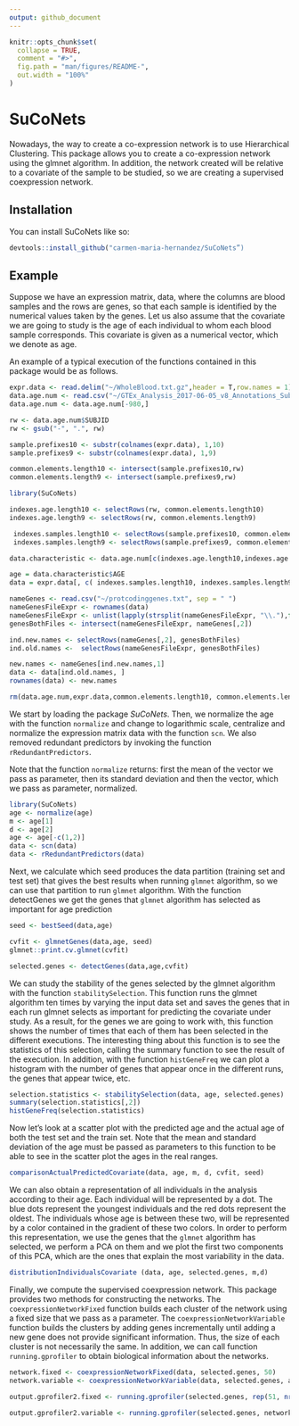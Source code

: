 ```yaml
---
output: github_document
---
```


<!-- README.md is generated from README.Rmd. Please edit that file -->

```r
knitr::opts_chunk$set(
  collapse = TRUE,
  comment = "#>",
  fig.path = "man/figures/README-",
  out.width = "100%"
)
```

# SuCoNets

<!-- badges: start -->
<!-- badges: end -->

Nowadays, the way to create a co-expression network is to use Hierarchical Clustering. 
This package allows you to create a co-expression network using the glmnet algorithm. 
In addition, the network created will be relative to a covariate of the sample to be studied,
so we are creating a supervised coexpression network.

## Installation

You can install SuCoNets like so:

``` r
devtools::install_github("carmen-maria-hernandez/SuCoNets”)
```

## Example

Suppose we have an expression matrix, data, where the columns are blood samples and the rows are genes, so that each sample is identified by the numerical values taken by the genes. Let us also assume that the covariate we are going to study is the age of each individual to whom each blood sample corresponds. This covariate is given as a numerical vector, which we denote as age.

An example of a typical execution of the functions contained in this package would be as follows.


```r
expr.data <- read.delim("~/WholeBlood.txt.gz",header = T,row.names = 1)
data.age.num <- read.csv("~/GTEx_Analysis_2017-06-05_v8_Annotations_SubjectPhenotypesDS.csv", header = T, sep = "\t")
data.age.num <- data.age.num[-980,]

rw <- data.age.num$SUBJID
rw <- gsub("-", ".", rw)

sample.prefixes10 <- substr(colnames(expr.data), 1,10)
sample.prefixes9 <- substr(colnames(expr.data), 1,9)

common.elements.length10 <- intersect(sample.prefixes10,rw)
common.elements.length9 <- intersect(sample.prefixes9,rw)

library(SuCoNets)

indexes.age.length10 <- selectRows(rw, common.elements.length10)
indexes.age.length9 <- selectRows(rw, common.elements.length9)

 indexes.samples.length10 <- selectRows(sample.prefixes10, common.elements.length10)
 indexes.samples.length9 <- selectRows(sample.prefixes9, common.elements.length9)

data.characteristic <- data.age.num[c(indexes.age.length10,indexes.age.length9),c(3,4,11)]

age = data.characteristic$AGE
data = expr.data[, c( indexes.samples.length10, indexes.samples.length9)]

nameGenes <- read.csv("~/protcodinggenes.txt", sep = " ")
nameGenesFileExpr <- rownames(data)
nameGenesFileExpr <- unlist(lapply(strsplit(nameGenesFileExpr, "\\."),function(x){ return(x[1])}))
genesBothFiles <- intersect(nameGenesFileExpr, nameGenes[,2])

ind.new.names <- selectRows(nameGenes[,2], genesBothFiles)
ind.old.names <-  selectRows(nameGenesFileExpr, genesBothFiles)

new.names <- nameGenes[ind.new.names,1]
data <- data[ind.old.names, ]
rownames(data) <- new.names
```

```r
rm(data.age.num,expr.data,common.elements.length10, common.elements.length9, rw, indexes.age.length10, indexes.age.length9,  indexes.samples.length10,  indexes.samples.length9, sample.prefixes10, sample.prefixes9, nameGenes, nameGenesFileExpr, genesBothFiles, ind.new.names, ind.old.names, new.names)
```


We start by loading the package *SuCoNets*. Then, we normalize the age with the function `normalize` and change to logarithmic scale, centralize and normalize the expression matrix data with the function `scn`. We also removed redundant predictors by invoking the function `rRedundantPredictors`.

Note that the function `normalize` returns: first the mean of the vector we pass as parameter, then its standard deviation and then the vector, which we pass as parameter, normalized.


```r
library(SuCoNets)
age <- normalize(age)
m <- age[1]
d <- age[2]
age <- age[-c(1,2)]
data <- scn(data)
data <- rRedundantPredictors(data)
```


Next, we calculate which seed produces the data partition (training set and test set) that gives the best results when running `glmnet` algorithm, so we can use that partition to run `glmnet` algorithm. With the function detectGenes we get the genes that `glmnet` algorithm has selected as important for age prediction


```r
seed <- bestSeed(data,age)

cvfit <- glmnetGenes(data,age, seed)
glmnet::print.cv.glmnet(cvfit)

selected.genes <- detectGenes(data,age,cvfit)

```

We can study the stability of the genes selected by the glmnet algorithm with the function `stabilitySelection`. This function runs the glmnet algorithm ten times by varying the input data set and saves the genes that in each run glmnet selects as important for predicting the covariate under study. As a result, for the genes we are going to work with, this function shows the number of times that each of them has been selected in the different executions. The interesting thing about this function is to see the statistics of this selection, calling the summary function to see the result of the execution. In addition, with the function `histGeneFreq` we can plot a histogram with the number of genes that appear once in the different runs, the genes that appear twice, etc. 


```r
selection.statistics <- stabilitySelection(data, age, selected.genes)
summary(selection.statistics[,2])
histGeneFreq(selection.statistics)
```


Now let's look at a scatter plot with the predicted age and the actual age of both the test set and the train set. Note that the mean and standard deviation of the age must be passed as parameters to this function to be able to see in the scatter plot the ages in the real ranges.


```r
comparisonActualPredictedCovariate(data, age, m, d, cvfit, seed)
```


We can also obtain a representation of all individuals in the analysis according to their age. Each individual will be represented by a dot. The blue dots represent the youngest individuals and the red dots represent the oldest. The individuals whose age is between these two, will be represented by a color contained in the gradient of these two colors. In order to perform this representation, we use the genes that the `glmnet` algorithm has selected, we perform a PCA on them and we plot the first two components of this PCA, which are the ones that explain the most variability in the data.


```r
distributionIndividualsCovariate (data, age, selected.genes, m,d)
```


Finally, we compute the supervised coexpression network. This package provides two methods for constructing the networks. The `coexpressionNetworkFixed` function builds each cluster of the network using a fixed size that we pass as a parameter. The `coexpressionNetworkVariable` function builds the clusters by adding genes incrementally until adding a new gene does not provide significant information. Thus, the size of each cluster is not necessarily the same. In addition, we can call function `running.gprofiler` to obtain biological information about the networks.


```r
network.fixed <- coexpressionNetworkFixed(data, selected.genes, 50)
network.variable <- coexpressionNetworkVariable(data, selected.genes, age)

output.gprofiler2.fixed <- running.gprofiler(selected.genes, rep(51, nrow(selected.genes)), data, network.fixed)

output.gprofiler2.variable <- running.gprofiler(selected.genes, network.variable[[2]], data, network.variable[[1]])

```

